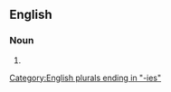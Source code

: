 ==English==

===Noun===
{{head|en|noun form}}

# {{plural of|antiphony|lang=en}}

[[Category:English plurals ending in "-ies"]]